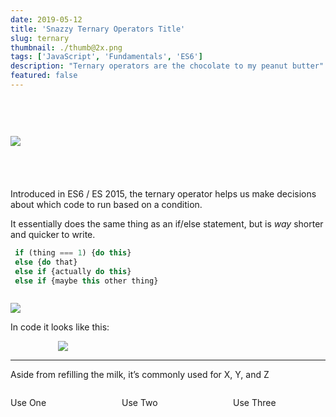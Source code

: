 ```yaml
---
date: 2019-05-12
title: 'Snazzy Ternary Operators Title'
slug: ternary
thumbnail: ./thumb@2x.png
tags: ['JavaScript', 'Fundamentals', 'ES6']
description: "Ternary operators are the chocolate to my peanut butter"
featured: false
---
```



<div style="display: grid;
  grid-gap: 40px;
  grid-template-columns: repeat(auto-fill, minmax(250px, 1fr));
  align-content: center; margin-top: 60px">

![](./Signpost.png)

<span>

Introduced in ES6 / ES 2015, the ternary operator helps us make decisions about which code to run based on a condition.  

It essentially does the same thing as an if/else statement, but is _way_ shorter and quicker to write.

```jsx
 if (thing === 1) {do this}
 else {do that}
 else if {actually do this}
 else if {maybe this other thing}
```

</span>

</div>

![](./Layout.png)

In code it looks like this:

<ConditionCode />

<div style="max-width: 70%; margin: 0 auto;">

![](./MilkText.png)

</div>

----

Aside from refilling the milk, it’s commonly used for X, Y, and Z

<div style="display: grid;
  grid-gap: 30px;
  grid-template-columns: repeat(auto-fill, minmax(120px, 1fr));
  align-items: center; margin: 0 auto;">

<p>Use One</p>

<p>Use Two</p>

<p>Use Three</p>

</div>